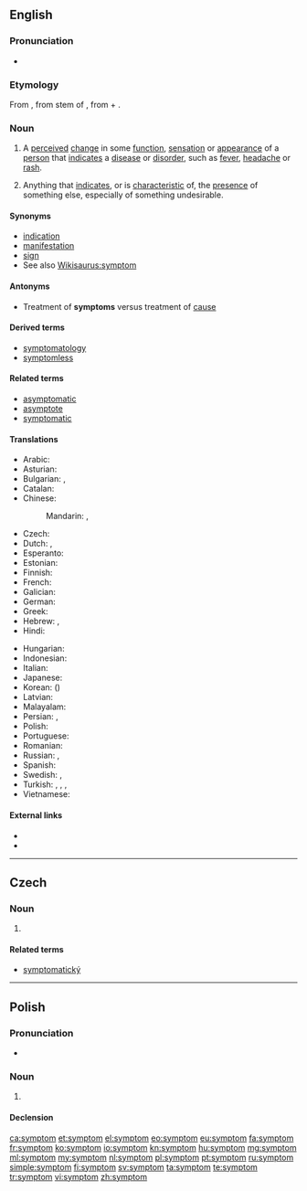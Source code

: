 {{also|Symptom}}
==English==

===Pronunciation===
* {{IPA|/ˈsɪm(p)təm/}}

===Etymology===
From {{etyl|grc|en}} {{term|σύμπτωμα||a happening, accident, symptom of disease|tr=sumptōma|lang=grc}}, from stem of {{term|συμπίπτω||Ι befall|tr=sumpiptō|lang=grc}}, from {{term|συν-||together|tr=sun-|lang=grc}} + {{term|πίπτω||I fall|tr=piptō|lang=grc}}.

===Noun===
{{en-noun}}

# {{context|medicine}} A [[perceived]] [[change]] in some [[function]], [[sensation]] or [[appearance]] of a [[person]] that [[indicates]] a [[disease]] or [[disorder]], such as [[fever]], [[headache]] or [[rash]].
# Anything that [[indicate]]s, or is [[characteristic]] of,  the [[presence]] of something else, especially of something undesirable.

====Synonyms====
* [[indication]]
* [[manifestation]]
* [[sign]]
* See also [[Wikisaurus:symptom]]

====Antonyms====
* Treatment of '''symptoms''' versus treatment of [[cause]]

====Derived terms====
* [[symptomatology]]
* [[symptomless]]

====Related terms====
* [[asymptomatic]]
* [[asymptote]]
* [[symptomatic]]

====Translations====
{{trans-top|indicators and characteristics of the presence of something else}}
* Arabic: {{t+|ar|عرض|m|tr=ʿáraḍ|sc=Arab}}
* Asturian: {{t|ast|síntoma|m}}
* Bulgarian: {{t|bg|признак|m|tr=prìznak|sc=Cyrl}}, {{t|bg|симптом|m|tr=simptòm|sc=Cyrl}}
* Catalan: {{t|ca|símptoma|m}}
* Chinese:
*: Mandarin: {{t|cmn|症狀|sc=Hani}}, {{t|cmn|症状|tr=zhèngzhuàng|sc=Hani}}
* Czech: {{t-|cs|příznak|m}}
* Dutch: {{t+|nl|symptoom|n}}, {{t+|nl|verschijnsel|n}}
* Esperanto: {{t+|eo|simptomo}}
* Estonian: {{t-|et|sümptom}}
* Finnish: {{t+|fi|oire}}
* French: {{t+|fr|symptôme|m}}
* Galician: {{t|gl|síntoma|m}}
* German: {{t+|de|Symptom|n}}
* Greek: {{t+|el|σύμπτωμα|n|tr=sýmptoma}}
* Hebrew: {{t-|he|תסמין|m|tr=tɑsmin|sc=Hebr}}, {{t+|he|סימפטום|m|tr=simptom|sc=Hebr}}
* Hindi: {{t-|hi|लक्षण|tr=lakṣaṇ|sc=Deva}}
{{trans-mid}}
* Hungarian: {{t+|hu|tünet}}
* Indonesian: {{t+|id|gejala}}
* Italian: {{t+|it|sintomo|m}}
* Japanese: {{t+|ja|症状|tr=[[しょうじょう]], shōjō|sc=Jpan}}
* Korean: {{t+|ko|증상|tr=jeungsang|sc=Kore}} ({{t+|ko|症狀|sc=Kore}})
* Latvian: {{t-|lv|simptoms|m}}
* Malayalam: {{t|ml|രോഗലക്ഷണം|tr=roga lakshaNam}}
* Persian: {{t-|fa|سمپتوم|tr=samptōm|alt=سَمپتوم|sc=fa-Arab}}, {{t+|fa|اثر|tr=asar|sc=fa-Arab}}
* Polish: {{t+|pl|symptom|m}}
* Portuguese: {{t+|pt|sintoma|f}}
* Romanian: {{t-|ro|simptomă}}
* Russian: {{t+|ru|признак|m|tr=príznak}}, {{t+|ru|симптом|m|tr=simptóm}}
* Spanish: {{t+|es|síntoma|m}}
* Swedish: {{t+|sv|symptom}}, {{t+|sv|symtom|n}}
* Turkish: {{t+|tr|belirti}}, {{t+|tr|semptom}}, {{t+|tr|sendrom}}, {{t+|tr|araz}}
* Vietnamese: {{t+|vi|triệu chứng}}
{{trans-bottom}}

====External links====
* {{R:Webster 1913}}
* {{R:Century 1911}}

----

==Czech==

===Noun===
{{cs-noun|g=m}}

# {{l/en|symptom}}

====Related terms====
* [[symptomatický]]

----

==Polish==

===Pronunciation===
* {{audio|Pl-symptom.ogg|audio}}

===Noun===
{{pl-noun|m}}

# {{l/en|symptom}}

====Declension====
{{pl-decl-noun
|symptom|symptomy
|symptomu|symptomów
|symptomowi|symptomom
|symptom|symptomy
|symptomem|symptomami
|symptomie|symptomach
|symptomie|symptomy
}}

[[ca:symptom]]
[[et:symptom]]
[[el:symptom]]
[[eo:symptom]]
[[eu:symptom]]
[[fa:symptom]]
[[fr:symptom]]
[[ko:symptom]]
[[io:symptom]]
[[kn:symptom]]
[[hu:symptom]]
[[mg:symptom]]
[[ml:symptom]]
[[my:symptom]]
[[nl:symptom]]
[[pl:symptom]]
[[pt:symptom]]
[[ru:symptom]]
[[simple:symptom]]
[[fi:symptom]]
[[sv:symptom]]
[[ta:symptom]]
[[te:symptom]]
[[tr:symptom]]
[[vi:symptom]]
[[zh:symptom]]